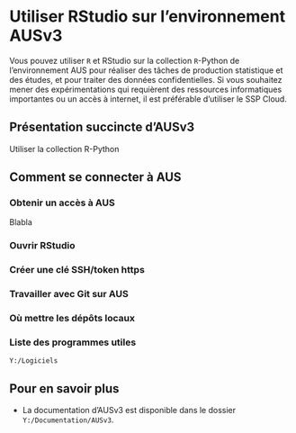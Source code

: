 # Utiliser RStudio sur l'environnement AUSv3 {#AUS}

::: {.recommandation}
Vous pouvez utiliser `R` et RStudio sur la collection `R`-Python de l'environnement AUS pour réaliser des tâches de production statistique et des études, et pour traiter des données confidentielles. Si vous souhaitez mener des expérimentations qui requièrent des ressources informatiques importantes ou un accès à internet, il est préférable d'utiliser le SSP Cloud.
:::

## Présentation succincte d'AUSv3

Utiliser la collection R-Python

## Comment se connecter à AUS

### Obtenir un accès à AUS


::: remarque
Blabla
:::

### Ouvrir RStudio

### Créer une clé SSH/token https

### Travailler avec Git sur AUS

### Où mettre les dépôts locaux

### Liste des programmes utiles

`Y:/Logiciels`

## Pour en savoir plus

- La documentation d'AUSv3 est disponible dans le dossier `Y:/Documentation/AUSv3`.

